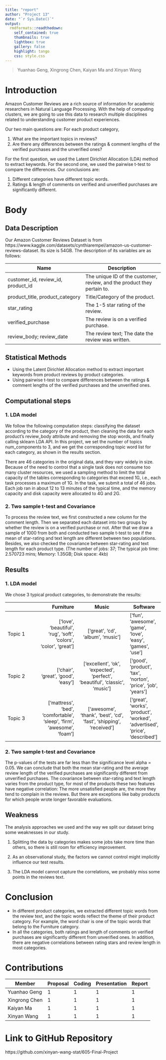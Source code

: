 ```yaml
---
title: "report"
author: "Project 13"
date: "`r Sys.Date()`"
output: 
  rmdformats::readthedown:
    self_contained: true
    thumbnails: true
    lightbox: true
    gallery: false
    highlight: tango
    css: style.css
---
```


> Yuanhao Geng, Xingrong Chen, Kaiyan Ma and Xinyan Wang

# Introduction

Amazon Customer Reviews are a rich source of information for academic researchers in Natural Language Processing. With the help of computing clusters, we are going to use this data to research multiple disciplines related to understanding customer product experiences.

Our two main questions are: 
For each product category,

1.  What are the important topics in reviews?
2.  Are there any differences between the ratings & comment lengths of the verified purchases and the unverified ones? 

For the first question, we used the Latent Dirichlet Allocation (LDA) method to extract keywords. For the second one, we used the pairwise t-test to compare the differences. Our conclusions are:

1. Different categories have different topic words.
2. Ratings & length of comments on verified and unverified purchases are significantly different. 


# Body

## Data Description

Our Amazon Customer Reviews Dataset is from https://www.kaggle.com/datasets/cynthiarempel/amazon-us-customer-reviews-dataset. Its size is 54GB. The description of its variables are as follows:

| Name | Description | 
|  --  | -- |  
| customer_id, review_id, product_id | The unique ID of the customer, review, and the product they pertain to. | 
| product_title, product_category | Title/Category of the product. | 
| star_rating | The 1-5 star rating of the review. | 
| verified_purchase | The review is on a verified purchase.|
| review_body; review_date | The review text; The date the review was written. | 

## Statistical Methods
* Using the Latent Dirichlet Allocation method to extract important keywords from product reviews by product categories.
* Using pairwise t-test to compare differences between the ratings & comment lengths of the verified purchases and the unverified ones. 


## Computational steps	
### 1. LDA model

We follow the following computation steps: classifying the dataset according to the category of the product, then cleaning the data for each product's review_body attribute and removing the stop words, and finally calling sklearn LDA API. In this project, we set the number of topics num_components to 3, and we get the corresponding topic word list for each category, as shown in the results section. 

There are 46 categories in the original data, and they vary widely in size. Because of the need to control that a single task does not consume too many cluster resources, we used a sampling method to limit the total capacity of the tables corresponding to categories that exceed 1G, i.e., each task processes a maximum of 1G. In the task, we submit a total of 46 jobs. Each job ran in about 12 to 13 minutes of the typical time, and the memory capacity and disk capacity were allocated to 4G and 2G.

### 2. Two sample t-test and Covariance

To process the review text, we first constructed a new column for the comment length. Then we separated each dataset into two groups by whether the review is on a verified purchase or not. After that we draw a sample of 1000 from both and conducted two sample t-test to see if the mean of star-rating and text length are different between two populations. Besides, we also checked the covariance between star-rating and text length for each product type. (The number of jobs: 37; The typical job time: 2.570723 mins; Memory: 1.35GB; Disk space: 4kb)


## Results

### 1. LDA model

We chose 3 typical product categories, to demonstrate the results:

|  |  Furniture |   Music  | Software  |
| :- | -: | :-: | - |
| Topic 1 | ['love', 'beautiful', 'rug', 'soft', 'colors', 'color', 'great'] |              ['great', 'cd', 'album', 'music']               | ['fun', 'awesome', 'game', 'love', 'easy', 'games', 'use']   |
| Topic 2 |                           ['chair', 'great', 'good', 'easy'] | ['excellent', 'ok', 'expected', 'perfect', 'beautiful', 'classic', 'music'] | ['good', 'product', 'tax', 'norton', 'price', 'job', 'years'] |
| Topic 3 | ['mattress', 'bed', 'comfortable', 'sleep', 'firm', 'awesome', 'foam'] | ['awesome', 'thank', 'best', 'cd', 'fast', 'shipping', 'received'] | ['great', 'works', 'product', 'worked', 'advertised', 'price', 'described'] |


### 2. Two sample t-test and Covariance

The p-values of the tests are far less than the significance level alpha = 0.05. We can conclude that both the mean star-rating and the average review length of the verified purchases are significantly different from unverified purchases. The covariance between star-rating and text length varies from the product type, for most of the products these two features have negative correlation: The more unsatisfied people are, the more they tend to complain in the reviews. But there are exceptions like baby products for which people wrote longer favorable evaluations.



## Weakness

The analysis approaches we used and the way we split our dataset bring some weaknesses in our study.

1. Splitting the data by categories makes some jobs take more time than others, so there is still room for efficiency improvement.

2. As an observational study, the factors we cannot control might implicitly influence our test results.

3. The LDA model cannot capture the correlations, we probably miss some points in the reviews text.

# Conclusion

- In different product categories, we extracted different topic words from the review text, and the topic words reflect the theme of their product category. For example, the word chair is one of the topic words that belong to the Furniture category. 
- In all the categories, both ratings and length of comments on verified purchases are significantly different from unverified ones. In addition, there are negative correlations between rating stars and review length in most categories.


# Contributions

| Member | Proposal | Coding | Presentation | Report |
|  -  | - |  -  | -  | -|
| Yuanhao Geng | 1 | 1 | 1 | 1 |
| Xingrong Chen | 1 | 1 | 1 | 1 |
| Kaiyan Ma | 1 | 1 | 1 | 1 |
| Xinyan Wang | 1 | 1 | 1 | 1 |


# Link to GitHub Repository

https://github.com/xinyan-wang-stat/605-Final-Project
